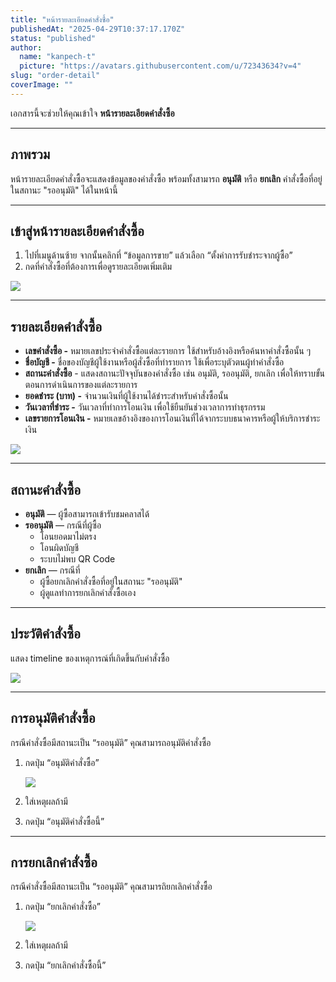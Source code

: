 ```yaml
---
title: "หน้ารายละเอียดคำสั่งซื้อ"
publishedAt: "2025-04-29T10:37:17.170Z"
status: "published"
author:
  name: "kanpech-t"
  picture: "https://avatars.githubusercontent.com/u/72343634?v=4"
slug: "order-detail"
coverImage: ""
---
```


เอกสารนี้จะช่วยให้คุณเข้าใจ **หน้ารายละเอียดคำสั่งซื้อ**

---

## ภาพรวม

หน้ารายละเอียดคำสั่งซื้อจะแสดงข้อมูลของคำสั่งซื้อ พร้อมทั้งสามารถ **อนุมัติ** หรือ **ยกเลิก** คำสั่งซื้อที่อยู่ในสถานะ "รออนุมัติ" ได้ในหน้านี้

---

## **เข้าสู่**หน้ารายละเอียดคำสั่งซื้อ

1. ไปที่เมนูด้านซ้าย จากนั้นคลิกที่ “ข้อมูลการขาย” แล้วเลือก “ตั้งค่าการรับชำระจากผู้ซื้อ”
2. กดที่คำสั่งซื้อที่ต้องการเพื่อดูรายละเอียดเพิ่มเติม

![](https://document-assets.st-th-1.byteark.com/order-detail%2Forder-detail-button%281%29.png)

---

## รายละเอียดคำสั่งซื้อ

- **เลขคำสั่งซื้อ -** หมายเลขประจำคำสั่งซื้อแต่ละรายการ ใช้สำหรับอ้างอิงหรือค้นหาคำสั่งซื้อนั้น ๆ
- **ชื่อบัญชี -** ชื่อของบัญชีผู้ใช้งานหรือผู้สั่งซื้อที่ทำรายการ ใช้เพื่อระบุตัวตนผู้ทำคำสั่งซื้อ
- **สถานะคำสั่งซื้อ** - แสดงสถานะปัจจุบันของคำสั่งซื้อ เช่น อนุมัติ, รออนุมัติ, ยกเลิก เพื่อให้ทราบขั้นตอนการดำเนินการของแต่ละรายการ
- **ยอดชำระ (บาท) -** จำนวนเงินที่ผู้ใช้งานได้ชำระสำหรับคำสั่งซื้อนั้น
- **วันเวลาที่ชำระ -** วันเวลาที่ทำการโอนเงิน เพื่อใช้ยืนยันช่วงเวลาการทำธุรกรรม
- **เลขรายการโอนเงิน -** หมายเลขอ้างอิงของการโอนเงินที่ได้จากระบบธนาคารหรือผู้ให้บริการชำระเงิน

![](https://document-assets.st-th-1.byteark.com/order-detail%2Forder-detail-page.png)

---

## สถานะคำสั่งซื้อ

- **อนุมัติ** — ผู้ซื้อสามารถเข้ารับชมคลาสได้
- **รออนุมัติ** — กรณีที่ผู้ซื้อ
  - โอนยอดมาไม่ตรง
  - โอนผิดบัญชี
  - ระบบไม่พบ QR Code
- **ยกเลิก** — กรณีที่
  - ผู้ซื้อยกเลิกคำสั่งซื้อที่อยู่ในสถานะ "รออนุมัติ"
  - ผู้ดูแลทำการยกเลิกคำสั่งซื้อเอง

---

## **ประวัติคำสั่งซื้อ**

แสดง timeline ของเหตุการณ์ที่เกิดขึ้นกับคำสั่งซื้อ

![](https://document-assets.st-th-1.byteark.com/order-detail%2Forder-detail-timeline%281%29.png)

---

## การอนุมัติคำสั่งซื้อ

กรณีคำสั่งซื้อมีสถานะเป็น “รออนุมัติ” คุณสามารถอนุมัติคำสั่งซื้อ

1. กดปุ่ม “อนุมัติคำสั่งซื้อ”

   ![](https://document-assets.st-th-1.byteark.com/order-detail%2Forder-detail-approve.png)

2. ใส่เหตุผลถ้ามี

3. กดปุ่ม “อนุมัติคำสั่งซื้อนี้”

---

## การยกเลิกคำสั่งซื้อ

กรณีคำสั่งซื้อมีสถานะเป็น “รออนุมัติ” คุณสามารถิยกเลิกคำสั่งซื้อ

1. กดปุ่ม “ยกเลิกคำสั่งซื้อ”

   ![](https://document-assets.st-th-1.byteark.com/order-detail%2Forder-detail-declied.png)

2. ใส่เหตุผลถ้ามี

3. กดปุ่ม “ยกเลิกคำสั่งซื้อนี้”